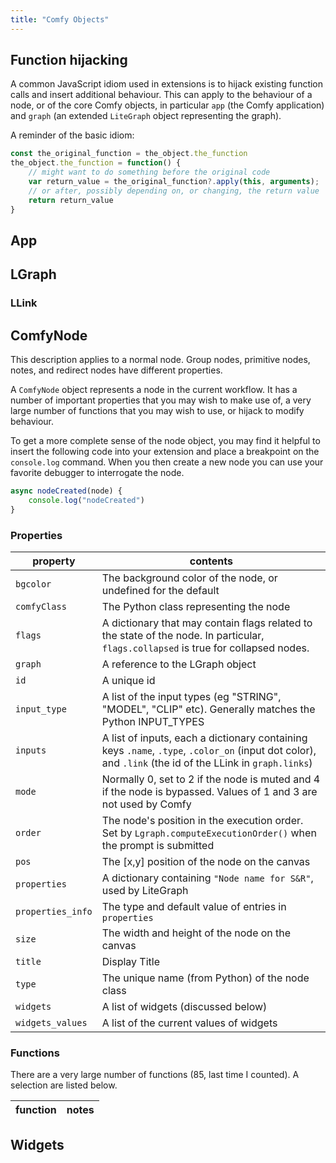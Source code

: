 ```yaml
---
title: "Comfy Objects"
---
```


## Function hijacking

A common JavaScript idiom used in extensions is to hijack 
existing function calls and insert additional behaviour. This can apply to the 
behaviour of a node, or of the core Comfy objects, in particular `app` (the Comfy application)
and `graph` (an extended `LiteGraph` object representing the graph).

A reminder of the basic idiom:
```Javascript
const the_original_function = the_object.the_function
the_object.the_function = function() {
    // might want to do something before the original code
    var return_value = the_original_function?.apply(this, arguments);
    // or after, possibly depending on, or changing, the return value
    return return_value
}
```


## App

## LGraph

### LLink

## ComfyNode

<Tip>This description applies to a normal node. 
Group nodes, primitive nodes, notes, and redirect nodes have different properties.</Tip>

A `ComfyNode` object represents a node in the current workflow. It has a number of important properties 
that you may wish to make use of, a very large number of functions that you may wish to use, or hijack to 
modify behaviour. 

To get a more complete sense of the node object, you may find it helpful to insert the following
code into your extension and place a breakpoint on the `console.log` command. When you then create a new node
you can use your favorite debugger to interrogate the node.

```Javascript
async nodeCreated(node) {
    console.log("nodeCreated")
}
```

### Properties

|property|contents|
|-|-|
|`bgcolor`|The background color of the node, or undefined for the default|
|`comfyClass`|The Python class representing the node| 
|`flags`|A dictionary that may contain flags related to the state of the node. In particular, `flags.collapsed` is true for collapsed nodes.|
|`graph`|A reference to the LGraph object|
|`id`|A unique id|
|`input_type`|A list of the input types (eg "STRING", "MODEL", "CLIP" etc). Generally matches the Python INPUT_TYPES|
|`inputs`|A list of inputs, each a dictionary containing keys `.name`, `.type`, `.color_on` (input dot color), and `.link` (the id of the LLink in `graph.links`)|
|`mode`|Normally 0, set to 2 if the node is muted and 4 if the node is bypassed. Values of 1 and 3 are not used by Comfy|
|`order`|The node's position in the execution order. Set by `Lgraph.computeExecutionOrder()` when the prompt is submitted|
|`pos`|The [x,y] position of the node on the canvas|
|`properties`|A dictionary containing `"Node name for S&R"`, used by LiteGraph|
|`properties_info`|The type and default value of entries in `properties`|
|`size`|The width and height of the node on the canvas|
|`title`|Display Title|
|`type`|The unique name (from Python) of the node class|
|`widgets`|A list of widgets (discussed below)|
|`widgets_values`|A list of the current values of widgets|


### Functions

There are a very large number of functions (85, last time I counted). A selection are listed below.

|function|notes|
|-|-|

## Widgets